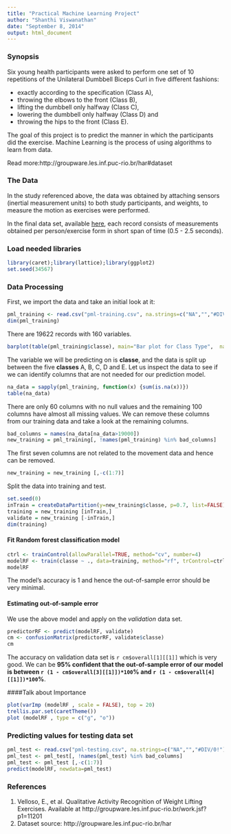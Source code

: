```yaml
---
title: "Practical Machine Learning Project"
author: "Shanthi Viswanathan"
date: "September 8, 2014"
output: html_document
---
```

### Synopsis
Six young health participants were asked to perform one set of 10 repetitions of the Unilateral Dumbbell Biceps Curl in five different fashions: 

 * exactly according to the specification (Class A), 
 * throwing the elbows to the front (Class B), 
 * lifting the dumbbell only halfway (Class C), 
 * lowering the dumbbell only halfway (Class D) and 
 * throwing the hips to the front (Class E).

The goal of this project is to predict the manner in which the participants did the exercise. Machine Learning is the process of using algorithms to learn from data.

Read more:http://groupware.les.inf.puc-rio.br/har#dataset

### The Data
In the study referenced above, the data was obtained by attaching sensors (inertial measurement units) to both study participants, and weights, to measure the motion as exercises were performed. 

In the final data set, available [here](https://d396qusza40orc.cloudfront.net/predmachlearn/pml-training.csv), each record consists of measurements obtained per person/exercise form in short span of time (0.5 - 2.5 seconds).

### Load needed libraries

```r
library(caret);library(lattice);library(ggplot2)
set.seed(34567)
```

### Data Processing
First, we import the data and take an initial look at it:
```r
pml_training <- read.csv("pml-training.csv", na.strings=c("NA","","#DIV/0!"), strip.white=TRUE)
dim(pml_training)
```
There are 19622 records with 160 variables. 

```r
barplot(table(pml_training$classe), main="Bar plot for Class Type",  names.arg=c("Class A", "Class B", "Class C", "Class D", "Class E"), col=c("darkblue","red","darkgreen","yellow","magenta"), ylab="Count")
```
The variable we will be predicting on is **classe**, and the data is split up between the five **classes** A, B, C, D and E. Let us inspect the data to see if we can identify columns that are not needed for our prediction model.
```r
na_data = sapply(pml_training, function(x) {sum(is.na(x))})
table(na_data)
```
There are only 60 columns with no null values and the remaining 100 columns have almost all missing values. We can remove these columns from our training data and take a look at the remaining columns.
```r
bad_columns = names(na_data[na_data>19000])
new_training = pml_training[, !names(pml_training) %in% bad_columns]
```
The first seven columns are not related to the movement data and hence can be removed. 
```r
new_training = new_training [,-c(1:7)]
```
Split the data into training and test.
```r
set.seed(0)
inTrain = createDataPartition(y=new_training$classe, p=0.7, list=FALSE)
training = new_training [inTrain,]
validate = new_training [-inTrain,]
dim(training)
```
#### Fit Random forest classification model
```r
ctrl <- trainControl(allowParallel=TRUE, method="cv", number=4)
modelRF <- train(classe ~ ., data=training, method="rf", trControl=ctrl)
modelRF
```
The model's accuracy is 1 and hence the out-of-sample error should be very minimal. 

#### Estimating out-of-sample error
We use the above model and apply on the *validation* data set.
```r
predictorRF <- predict(modelRF, validate)
cm <- confusionMatrix(predictorRF, validate$classe)
cm
```
The accuracy on validation data set is `r cm$overall[1][[1]]` which is very good. We can be **95% confident that the out-of-sample error of our model is between `r (1 - cm$overall[3][[1]])*100`% and `r (1 - cm$overall[4][[1]])*100`%**.

####Talk about Importance
```r
plot(varImp (modelRF , scale = FALSE), top = 20)
trellis.par.set(caretTheme())
plot (modelRF , type = c("g", "o"))
```

### Predicting values for testing data set
```r
pml_test <- read.csv("pml-testing.csv", na.strings=c("NA","","#DIV/0!"),  strip.white=T)
pml_test <- pml_test[, !names(pml_test) %in% bad_columns]
pml_test <- pml_test [,-c(1:7)]
predict(modelRF, newdata=pml_test)
```

### References
1. Velloso, E., et al. Qualitative Activity Recognition of Weight Lifting Exercises. Available at http://groupware.les.inf.puc-rio.br/work.jsf?p1=11201
2. Dataset source: http://groupware.les.inf.puc-rio.br/har